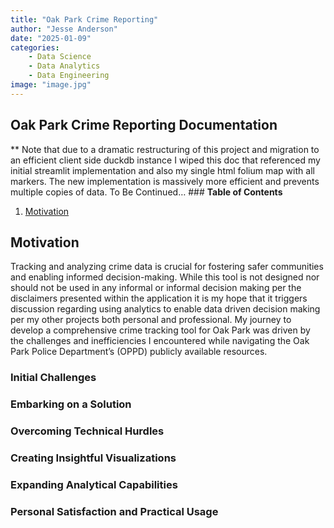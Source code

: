 ```yaml
---
title: "Oak Park Crime Reporting"
author: "Jesse Anderson"
date: "2025-01-09"
categories: 
    - Data Science
    - Data Analytics
    - Data Engineering
image: "image.jpg"
---
```


## **Oak Park Crime Reporting Documentation**

** Note that due to a dramatic restructuring of this project and migration to an efficient client side duckdb instance I wiped this doc that referenced my initial streamlit implementation and also my single html folium map with all markers. The new implementation is massively more efficient and prevents multiple copies of data. To Be Continued...
### **Table of Contents**

1.  [Motivation](#Motivation)



## **Motivation** {#Motivation}

Tracking and analyzing crime data is crucial for fostering safer communities and enabling informed decision-making. While this tool is not designed nor should not be used in any informal or informal decision making per the disclaimers presented within the application it is my hope that it triggers discussion regarding using analytics to enable data driven decision making per my other projects both personal and professional. My journey to develop a comprehensive crime tracking tool for Oak Park was driven by the challenges and inefficiencies I encountered while navigating the Oak Park Police Department's (OPPD) publicly available resources.

### **Initial Challenges**


### **Embarking on a Solution**



### **Overcoming Technical Hurdles**



### **Creating Insightful Visualizations**



### **Expanding Analytical Capabilities**



### **Personal Satisfaction and Practical Usage**



